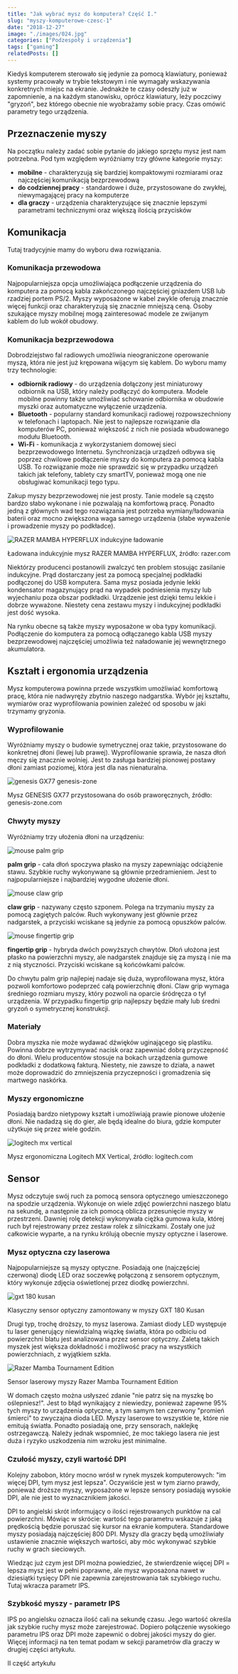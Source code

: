 ```yaml
---
title: "Jak wybrać mysz do komputera? Część I."
slug: "myszy-komputerowe-czesc-1"
date: "2018-12-27"
image: "./images/024.jpg"
categories: ["Podzespoły i urządzenia"]
tags: ["gaming"]
relatedPosts: []
---
```


Kiedyś komputerem sterowało się jedynie za pomocą klawiatury, ponieważ systemy pracowały w trybie tekstowym i nie wymagały wskazywania konkretnych miejsc na ekranie. Jednakże te czasy odeszły już w zapomnienie, a na każdym stanowisku, oprócz klawiatury, leży poczciwy "gryzoń", bez którego obecnie nie wyobrażamy sobie pracy. Czas omówić parametry tego urządzenia.

## Przeznaczenie myszy

Na początku należy zadać sobie pytanie do jakiego sprzętu mysz jest nam potrzebna. Pod tym względem wyróżniamy trzy główne kategorie myszy:

- **mobilne** - charakteryzują się bardziej kompaktowymi rozmiarami oraz najczęściej komunikacją bezprzewodową
- **do codziennej pracy** - standardowe i duże, przystosowane do zwykłej, niewymagającej pracy na komputerze
- **dla graczy** - urządzenia charakteryzujące się znacznie lepszymi parametrami technicznymi oraz większą ilością przycisków

## Komunikacja

Tutaj tradycyjnie mamy do wyboru dwa rozwiązania.

### Komunikacja przewodowa

Najpopularniejsza opcja umożliwiająca podłączenie urządzenia do komputera za pomocą kabla zakończonego najczęściej gniazdem USB lub rzadziej portem PS/2. Myszy wyposażone w kabel zwykle oferują znacznie więcej funkcji oraz charakteryzują się znacznie mniejszą ceną. Osoby szukające myszy mobilnej mogą zainteresować modele ze zwijanym kablem do lub wokół obudowy.

### Komunikacja bezprzewodowa

Dobrodziejstwo fal radiowych umożliwia nieograniczone operowanie myszą, która nie jest już krępowana wijącym się kablem. Do wyboru mamy trzy technologie:

- **odbiornik radiowy** - do urządzenia dołączony jest miniaturowy odbiornik na USB, który należy podłączyć do komputera. Modele mobilne powinny także umożliwiać schowanie odbiornika w obudowie myszki oraz automatyczne wyłączenie urządzenia.
- **Bluetooth** - popularny standard komunikacji radiowej rozpowszechniony w telefonach i laptopach. Nie jest to najlepsze rozwiązanie dla komputerów PC, ponieważ większość z nich nie posiada wbudowanego modułu Bluetooth.
- **Wi-Fi** - komunikacja z wykorzystaniem domowej sieci bezprzewodowego Internetu. Synchronizacja urządzeń odbywa się poprzez chwilowe podłączenie myszy do komputera za pomocą kabla USB. To rozwiązanie może nie sprawdzić się w przypadku urządzeń takich jak telefony, tablety czy smartTV, ponieważ mogą one nie obsługiwać komunikacji tego typu.

Zakup myszy bezprzewodowej nie jest prosty. Tanie modele są często bardzo słabo wykonane i nie pozwalają na komfortową pracę. Ponadto jedną z głównych wad tego rozwiązania jest potrzeba wymiany/ładowania baterii oraz mocno zwiększona waga samego urządzenia (słabe wyważenie i prowadzenie myszy po podkładce).

![RAZER MAMBA HYPERFLUX indukcyjne ładowanie](images/RAZER-MAMBA-HYPERFLUX-razer-com-1157x768.jpg)

<ImageDescription>Ładowana indukcyjnie mysz RAZER MAMBA HYPERFLUX, źródło: razer.com</ImageDescription>

Niektórzy producenci postanowili zwalczyć ten problem stosując zasilanie indukcyjne. Prąd dostarczany jest za pomocą specjalnej podkładki podłączonej do USB komputera. Sama mysz posiada jedynie lekki kondensator magazynujący prąd na wypadek podniesienia myszy lub wyjechaniu poza obszar podkładki. Urządzenie jest dzięki temu lekkie i dobrze wyważone. Niestety cena zestawu myszy i indukcyjnej podkładki jest dość wysoka.

<InfoBlock>Na rynku obecne są także myszy wyposażone w oba typy komunikacji. Podłączenie do komputera za pomocą odłączanego kabla USB myszy bezprzewodowej najczęściej umożliwia też naładowanie jej wewnętrznego akumulatora.</InfoBlock>

## Kształt i ergonomia urządzenia

Mysz komputerowa powinna przede wszystkim umożliwiać komfortową pracę, która nie nadwyręży zbytnio naszego nadgarstka. Wybór jej kształtu, wymiarów oraz wyprofilowania powinien zależeć od sposobu w jaki trzymamy gryzonia.

### Wyprofilowanie

Wyróżniamy myszy o budowie symetrycznej oraz takie, przystosowane do konkretnej dłoni (lewej lub prawej). Wyprofilowanie sprawia, że nasza dłoń męczy się znacznie wolniej. Jest to zasługa bardziej pionowej postawy dłoni zamiast poziomej, która jest dla nas nienaturalna.

![genesis GX77 genesis-zone](images/genesis-gx77-genesis-zone-com.jpg)

<ImageDescription>Mysz GENESIS GX77 przystosowana do osób praworęcznych, źródło: genesis-zone.com</ImageDescription>

### Chwyty myszy

Wyróżniamy trzy ułożenia dłoni na urządzeniu:

![mouse palm grip](images/palm-grip-small.jpg)

**palm grip** - cała dłoń spoczywa płasko na myszy zapewniając odciążenie stawu. Szybkie ruchy wykonywane są głównie przedramieniem. Jest to najpopularniejsze i najbardziej wygodne ułożenie dłoni.

![mouse claw grip](images/claw-grip-small.jpg)

**claw grip** - nazywany często szponem. Polega na trzymaniu myszy za pomocą zagiętych palców. Ruch wykonywany jest głównie przez nadgarstek, a przyciski wciskane są jedynie za pomocą opuszków palców.

![mouse fingertip grip](images/fingertip-grip-small.jpg)

**fingertip grip** - hybryda dwóch powyższych chwytów. Dłoń ułożona jest płasko na powierzchni myszy, ale nadgarstek znajduje się za myszą i nie ma z nią styczności. Przyciski wciskane są końcówkami palców.

<AdSense/>

Do chwytu palm grip najlepiej nadaje się duża, wyprofilowana mysz, która pozwoli komfortowo podeprzeć całą powierzchnię dłoni. Claw grip wymaga średniego rozmiaru myszy, który pozwoli na oparcie śródręcza o tył urządzenia. W przypadku fingertip grip najlepszy będzie mały lub średni gryzoń o symetrycznej konstrukcji.

### Materiały

Dobra myszka nie może wydawać dźwięków uginającego się plastiku. Powinna dobrze wytrzymywać nacisk oraz zapewniać dobrą przyczepność do dłoni. Wielu producentów stosuje na bokach urządzenia gumowe podkładki z dodatkową fakturą. Niestety, nie zawsze to działa, a nawet może doprowadzić do zmniejszenia przyczepności i gromadzenia się martwego naskórka.

### Myszy ergonomiczne

Posiadają bardzo nietypowy kształt i umożliwiają prawie pionowe ułożenie dłoni. Nie nadadzą się do gier, ale będą idealne do biura, gdzie komputer użytkuje się przez wiele godzin.

![logitech mx vertical](images/logitech-mx-vertical-logitech-com.png)

<ImageDescription>Mysz ergonomiczna Logitech MX Vertical, źródło: logitech.com</ImageDescription>

## Sensor

Mysz odczytuje swój ruch za pomocą sensora optycznego umieszczonego na spodzie urządzenia. Wykonuje on wiele zdjęć powierzchni naszego blatu na sekundę, a następnie za ich pomocą oblicza przesunięcie myszy w przestrzeni. Dawniej rolę detekcji wykonywała ciężka gumowa kula, której ruch był rejestrowany przez zestaw rolek z silniczkami. Zostały one już całkowicie wyparte, a na rynku królują obecnie myszy optyczne i laserowe.

### Mysz optyczna czy laserowa

Najpopularniejsze są myszy optyczne. Posiadają one (najczęściej czerwoną) diodę LED oraz soczewkę połączoną z sensorem optycznym, który wykonuje zdjęcia oświetlonej przez diodkę powierzchni.

![gxt 180 kusan](images/sensor-optyczny-gxt-180-kusan.jpg)

<ImageDescription>Klasyczny sensor optyczny zamontowany w myszy GXT 180 Kusan</ImageDescription>

Drugi typ, trochę droższy, to mysz laserowa. Zamiast diody LED występuje tu laser generujący niewidzialną wiązkę światła, która po odbiciu od powierzchni blatu jest analizowana przez sensor optyczny. Zaletą takich myszek jest większa dokładność i możliwość pracy na wszystkich powierzchniach, z wyjątkiem szkła.

![Razer Mamba Tournament Edition](images/Razer-Mamba-Tournament-Edition.jpg)

<ImageDescription>Sensor laserowy myszy Razer Mamba Tournament Edition</ImageDescription>

<InfoBlock>W domach często można usłyszeć zdanie "nie patrz się na myszkę bo oślepniesz!". Jest to błąd wynikający z niewiedzy, ponieważ zapewne 95% tych myszy to urządzenia optyczne, a tym samym ten czerwony "promień śmierci" to zwyczajna dioda LED. Myszy laserowe to wszystkie te, które nie emitują światła. Ponadto posiadają one, przy sensorach, naklejkę ostrzegawczą. Należy jednak wspomnieć, że moc takiego lasera nie jest duża i ryzyko uszkodzenia nim wzroku jest minimalne.</InfoBlock>

### Czułość myszy, czyli wartość DPI

Kolejny zabobon, który mocno wrósł w rynek myszek komputerowych: "im więcej DPI, tym mysz jest lepsza". Oczywiście jest w tym ziarno prawdy, ponieważ droższe myszy, wyposażone w lepsze sensory posiadają wysokie DPI, ale nie jest to wyznacznikiem jakości.

DPI to angielski skrót informujący o ilości rejestrowanych punktów na cal powierzchni. Mówiąc w skrócie: wartość tego parametru wskazuje z jaką prędkością będzie poruszać się kursor na ekranie komputera. Standardowe myszy posiadają najczęściej 800 DPI. Myszy dla graczy będą umożliwiały ustawienie znacznie większych wartości, aby móc wykonywać szybkie ruchy w grach sieciowych.

Wiedząc już czym jest DPI można powiedzieć, że stwierdzenie więcej DPI = lepsza mysz jest w pełni poprawne, ale mysz wyposażona nawet w dziesiątki tysięcy DPI nie zapewnia zarejestrowania tak szybkiego ruchu. Tutaj wkracza parametr IPS.

### Szybkość myszy - parametr IPS

IPS po angielsku oznacza ilość cali na sekundę czasu. Jego wartość określa jak szybkie ruchy mysz może zarejestrować. Dopiero połączenie wysokiego parametru IPS oraz DPI może zapewnić o dobrej jakości myszy do gier. Więcej informacji na ten temat podam w sekcji parametrów dla graczy w drugiej części artykułu.

<ActionButton to='/myszy-komputerowe-czesc-2'>II część artykułu</ActionButton>
